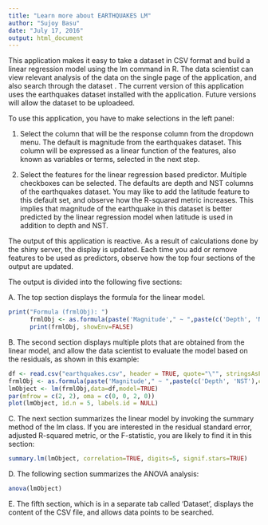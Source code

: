 ```yaml
---
title: "Learn more about EARTHQUAKES LM"
author: "Sujoy Basu"
date: "July 17, 2016"
output: html_document
---
```


This application makes it easy to take a dataset in CSV format and build a linear regression model using the lm command in R. The data scientist can view relevant analysis of the data on the single page of the application, and also search through the dataset . The current version of this application uses the earthquakes dataset installed with the application. Future versions will allow the dataset to be uploadeed. 

To use this application, you have to make selections in the left panel:

1. Select the column that will be the response column from the dropdown menu. The default is magnitude from the earthquakes dataset. This column will be expressed as a linear function of the features, also known as variables or terms, selected in the next step. 

2. Select the features for the linear regression based predictor. Multiple checkboxes can be selected. The defaults are depth and NST columns of the earthquakes dataset. You may like to add the latitude feature to this default set, and observe how the R-squared metric increases. This implies that magnitude of the earthquake in this dataset is better predicted by the linear regression model when latitude is used in addition to depth and NST.

The output of this application is reactive. As a result of calculations done by the shiny server, the display is updated. Each time you add or remove features to be used as predictors, observe how the top four sections of the output are updated. 

The output is divided into the following five sections:

A. The top section displays the formula for the linear model.

```r
print("Formula (frmlObj): ")
      frmlObj <- as.formula(paste('Magnitude'," ~ ",paste(c('Depth', 'NST'),collapse="+")))
      print(frmlObj, showEnv=FALSE)
```

B. The second section displays multiple plots that are obtained from the linear model, and allow the data scientist to evaluate the model based on the residuals, as shown in this example:

```r
df <- read.csv("earthquakes.csv", header = TRUE, quote="\"", stringsAsFactors= FALSE, strip.white = TRUE)
frmlObj <- as.formula(paste('Magnitude'," ~ ",paste(c('Depth', 'NST'),collapse="+")))
lmObject <- lm(frmlObj,data=df,model=TRUE)
par(mfrow = c(2, 2), oma = c(0, 0, 2, 0))
plot(lmObject, id.n = 5, labels.id = NULL) 
```

C. The next section summarizes the linear model by invoking the summary method of the lm class. If you are interested in the residual standard error, adjusted R-squared metric, or the F-statistic, you are likely to find it in this section:

```r
summary.lm(lmObject, correlation=TRUE, digits=5, signif.stars=TRUE)
```

D. The following section summarizes the ANOVA analysis:

```r
anova(lmObject)
```

E. The fifth section, which is in a separate tab called 'Dataset', displays the content of the CSV file, and allows data points to be searched.

